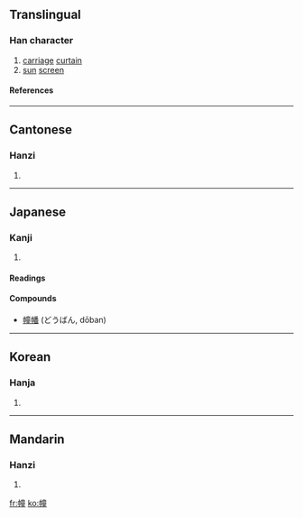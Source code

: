 {{see|橦}}

==Translingual==
===Han character===
{{Han char|rn=50|rad=巾|as=12|sn=15|four=4021<sub>4</sub>|canj=中月卜廿土 (LBYTG)}}
# [[carriage]] [[curtain]]
# [[sun]] [[screen]]
====References====
{{Han ref|kx=0337.010|dkj=09087|dj=0643.250|hdz=10755.030|uh=5E62|ud=24162|bh=BC6C|bd=48236}}
----
==Cantonese==
===Hanzi===
{{yue-hanzi|jyut=|y=chong4, tong4}}
# {{defn|Cantonese}}
----
==Japanese==
===Kanji===
{{ja-kanji|grade=|rs=巾12}}
# {{defn|Japanese}} 
====Readings====
{{ja-readings|on=[[とう]] (tō), [[どう]] (dō)|kun=[[はた]] (hata)}}

====Compounds====
*[[幢幡]] (どうばん, dōban)
----
==Korean==
===Hanja===
{{ko-hanja|hangeul=[[당]]|rv=dang|mr=tang}}
# {{defn|Korean}}
----
==Mandarin==
===Hanzi===
{{cmn-hanzi|pin=[[chuáng]] ([[chuang2]])|wg=ch'uang<sup>2</sup>}}
# {{defn|Mandarin}}

[[fr:幢]]
[[ko:幢]]
